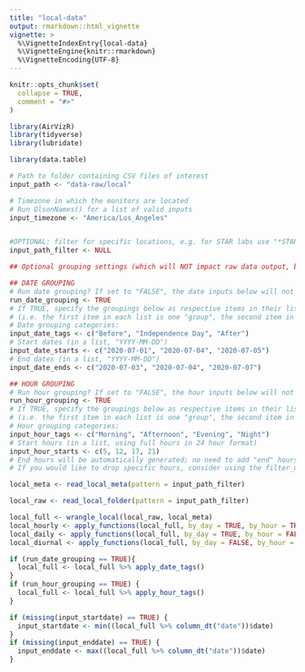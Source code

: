 ```yaml
---
title: "local-data"
output: rmarkdown::html_vignette
vignette: >
  %\VignetteIndexEntry{local-data}
  %\VignetteEngine{knitr::rmarkdown}
  %\VignetteEncoding{UTF-8}
---
```


```r
knitr::opts_chunk$set(
  collapse = TRUE,
  comment = "#>"
)
```

```r
library(AirVizR)
library(tidyverse)
library(lubridate)

library(data.table)
```

```r
# Path to folder containing CSV files of interest
input_path <- "data-raw/local"

# Timezone in which the monitors are located
# Run OlsonNames() for a list of valid inputs
input_timezone <- "America/Los_Angeles"


#OPTIONAL: filter for specific locations, e.g. for STAR labs use "*STAR*" exactly. Use NULL otherwise
input_path_filter <- NULL
```

```r
## Optional grouping settings (which will NOT impact raw data output, but can be useful when graphing!)

## DATE GROUPING
# Run date grouping? If set to "FALSE", the date inputs below will not matter (but will still appear in the environment)
run_date_grouping <- TRUE
# If TRUE, specify the groupings below as respective items in their lists. Dates that are not included in these ranges will be dropped.
# (i.e. the first item in each list is one "group", the second item in each list is another "group", etc.)
# Date grouping categories:
input_date_tags <- c("Before", "Independence Day", "After")
# Start dates (in a list, "YYYY-MM-DD")
input_date_starts <- c("2020-07-01", "2020-07-04", "2020-07-05")
# End dates (in a list, "YYYY-MM-DD")
input_date_ends <- c("2020-07-03", "2020-07-04", "2020-07-07")

## HOUR GROUPING
# Run hour grouping? If set to "FALSE", the hour inputs below will not matter (but will still appear in the environment)
run_hour_grouping <- TRUE
# If TRUE, specify the groupings below as respective items in their lists
# (i.e. the first item in each list is one "group", the second item in each list is another "group", etc.)
# Hour grouping categories:
input_hour_tags <- c("Morning", "Afternoon", "Evening", "Night")
# Start hours (in a list, using full hours in 24 hour format)
input_hour_starts <- c(5, 12, 17, 21)
# End hours will be automatically generated; no need to add "end" hours. This also means that no hours will be dropped.
# If you would like to drop specific hours, consider using the filter_df() function
```

```r
local_meta <- read_local_meta(pattern = input_path_filter)

local_raw <- read_local_folder(pattern = input_path_filter)
```


```r
local_full <- wrangle_local(local_raw, local_meta)
local_hourly <- apply_functions(local_full, by_day = TRUE, by_hour = TRUE)
local_daily <- apply_functions(local_full, by_day = TRUE, by_hour = FALSE)
local_diurnal <- apply_functions(local_full, by_day = FALSE, by_hour = TRUE)

if (run_date_grouping == TRUE){
  local_full <- local_full %>% apply_date_tags()
}
if (run_hour_grouping == TRUE) {
  local_full <- local_full %>% apply_hour_tags()
}
```

```r
if (missing(input_startdate) == TRUE) {
  input_startdate <- min((local_full %>% column_dt("date"))$date)
}
if (missing(input_enddate) == TRUE) {
  input_enddate <- max((local_full %>% column_dt("date"))$date)
}
```
